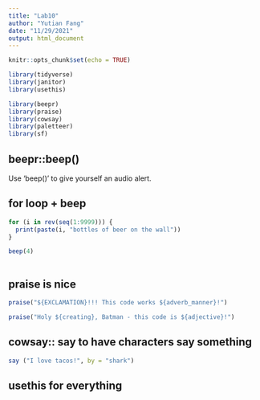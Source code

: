 ```yaml
---
title: "Lab10"
author: "Yutian Fang"
date: "11/29/2021"
output: html_document
---
```


```r
knitr::opts_chunk$set(echo = TRUE)

library(tidyverse)
library(janitor)
library(usethis)

library(beepr)
library(praise)
library(cowsay)
library(paletteer)
library(sf)

```

## beepr::beep()

Use 'beep()' to give yourself an audio alert.

## for loop + beep

```r
for (i in rev(seq(1:9999))) {
  print(paste(i, "bottles of beer on the wall"))
}

beep(4)
 
```

## praise is nice

```r
praise("${EXCLAMATION}!!! This code works ${adverb_manner}!")

praise("Holy ${creating}, Batman - this code is ${adjective}!")
```

## cowsay:: say to have characters say something

```r
say ("I love tacos!", by = "shark")
```

## usethis for everything

